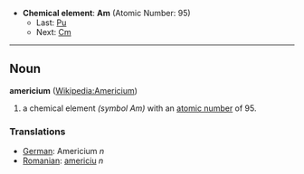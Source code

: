 *'''Chemical element''': '''Am''' (Atomic Number: 95)
**Last: [[Plutonium|Pu]]
**Next: [[Curium|Cm]]
----
== Noun ==
'''americium''' ([[en:Americium|Wikipedia:Americium]])

# a chemical element ''(symbol Am)'' with an [[atomic number]] of 95.

===Translations===
*[[German]]: Americium ''n''
*[[Romanian]]: [[americiu]] ''n''